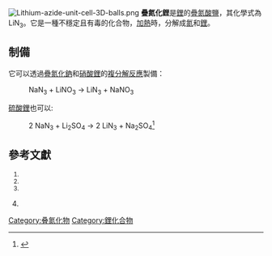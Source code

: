 {{Chembox
| ImageFile = Azid_lithný2.png
| ImageSize = 100px
| IUPACName = lithium azide
| OtherNames = 
| Section1 = {{Chembox Identifiers
| CASNo = 19597-69-4
| CASNo_Ref = {{cascite|changed|??}}
|   PubChem  =  4176279
|   ChemSpiderID  =  79536
|   SMILES  =  [Li+].[N-]=[N+]=[N-]
|   InChI   =  InChI=1S/Li.N3/c;1-3-2/q+1;-1
}}
| Section2 = {{Chembox Properties
|  Li=1|N=3
|  Appearance =無色結晶<ref name="perry_phillips">{{cite book | title = Handbook of inorganic compounds | author1 = Dale L. Perry | author2 = Sidney L. Phillips | publisher = CRC Press | year = 1995 | page = 301 | isbn = 0849386713 }}</ref>
|  Density = 
|  MeltingPt = 
|  BoilingPt = 
|  Solubility = 
  }}
| Section3 = {{Chembox Hazards
|  MainHazards = 
|  FlashPt = 
|  Autoignition =
  }}
| Section8 = {{Chembox Related
| OtherAnions =
| OtherCations = [[叠氮化鈉|叠氮化鈉]]、[[叠氮化钾|叠氮化钾]]、[[叠氮化銣|叠氮化銣]]、[[叠氮化銫|叠氮化銫]]
| OtherCpds = [[氰化钠|氰化钠]]}}
}}
[[File:Lithium-azide-unit-cell-3D-balls.png|right]]
'''疊氮化鋰'''是[[鋰|鋰]]的[[疊氮酸|疊氮酸]][[鹽|鹽]]，其化學式為LiN<sub>3</sub>。它是一種不穩定且有毒的化合物，[[加熱|加熱]]時，分解成[[氮|氮]]和[[鋰|鋰]]。

== 制備 ==
它可以透過[[疊氮化鈉|疊氮化鈉]]和[[硝酸鋰|硝酸鋰]]的[[複分解反應|複分解反應]]製備：
:NaN<sub>3</sub> + LiNO<sub>3</sub> → LiN<sub>3</sub> + NaNO<sub>3</sub>
[[硫酸鋰|硫酸鋰]]也可以:
:2 NaN<sub>3</sub> + Li<sub>2</sub>SO<sub>4</sub> → 2 LiN<sub>3</sub> + Na<sub>2</sub>SO<sub>4</sub><ref>{{Cite web |url=http://www.lambdasyn.org/synfiles/lithiumazid.htm |title=存档副本 |accessdate=2011-08-11 |archive-date=2011-07-27 |archive-url=https://web.archive.org/web/20110727013510/http://www.lambdasyn.org/synfiles/lithiumazid.htm |dead-url=no }}</ref>

== 參考文獻 ==
{{Reflist}}<small>
#{{cite journal | last1 = Hofman-Bang | first1 = Niels | last2 = Bjerrum | first2 = Jannik | last3 = Gloor | first3 = U. | last4 = Magnéli | first4 = Arne | last5 = Magnéli | first5 = Arne | last6 = Pestmalis | first6 = Herbert | last7 = Åsbrink | first7 = Stig | title = Preparation of Lithium Azide | journal = Acta Chemica Scandinavica | volume = 11 | pages = 581 | year = 1957 | doi = 10.3891/acta.chem.scand.11-0581}}
#{{cite journal | last1 = Younk | first1 = Edward H. | last2 = Kunz | first2 = A. Barry | title = An ab initio investigation of the electronic structure of lithium azide (LiN<sub>3</sub>), sodium azide (NaN<sub>3</sub>), and lead azide [Pb(N<sub>3</sub>)<sub>2</sub>] | journal = International Journal of Quantum Chemistry | volume = 63 | pages = 615 | year = 1997 | doi = 10.1002/(SICI)1097-461X(1997)63:3<615::AID-QUA2>3.0.CO;2-Z}}
#{{cite journal | last1 = Gordienko | first1 = A.B. | last2 = Poplavnoi | first2 = A.S. | title = The Application of ab-initio Linear Combination  of Pseudo-Atomic-Orbital Scheme  for the Electronic Structure of Lithium Azide LiN<sub>3</sub> | journal = Physica status solidi (b) | volume = 202 | pages = 941 | year = 1997 | doi = 10.1002/1521-3951(199708)202:2<941::AID-PSSB941>3.0.CO;2-K}}
#{{cite journal | last1 = Zhu | first1 = W | last2 = Xiao | first2 = J | last3 = Xiao | first3 = H | title = Density functional theory study of the structural and optical properties of lithium azide | journal = Chemical Physics Letters | volume = 422 | pages = 117 | year = 2006 | doi = 10.1016/j.cplett.2006.02.017}}</small>

{{鋰化合物}}
{{叠氮化合物}}

[[Category:叠氮化物|Category:叠氮化物]]
[[Category:鋰化合物|Category:鋰化合物]]